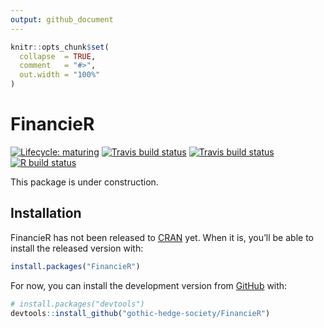 ```yaml
---
output: github_document
---
```


<!-- README.md is generated from README.Rmd. Please edit that file -->

```r
knitr::opts_chunk$set(
  collapse  = TRUE,
  comment   = "#>",
  out.width = "100%"
)
```

<h1 id="FinancieR-main-title">FinancieR</h1>

<!-- badges: start -->
[![Lifecycle: maturing](https://img.shields.io/badge/lifecycle-maturing-blue.svg)](https://www.tidyverse.org/lifecycle/#maturing)
[![Travis build status](https://travis-ci.org/gothic-hedge-society/FinancieR.svg?branch=master)](https://travis-ci.org/gothic-hedge-society/FinancieR)
[![Travis build status](https://travis-ci.com/gothic-hedge-society/FinancieR.svg?branch=master)](https://travis-ci.com/gothic-hedge-society/FinancieR)
[![R build status](https://github.com/gothic-hedge-society/FinancieR/workflows/R-CMD-check/badge.svg)](https://github.com/gothic-hedge-society/FinancieR/actions)
<!-- badges: end -->

This package is under construction.

## Installation

FinancieR has not been released to [CRAN](https://CRAN.R-project.org) yet. When it is, you'll be able to install the released version with:

``` r
install.packages("FinancieR")
```

For now, you can install the development version from 
[GitHub](https://github.com/) with:

``` r
# install.packages("devtools")
devtools::install_github("gothic-hedge-society/FinancieR")
```
